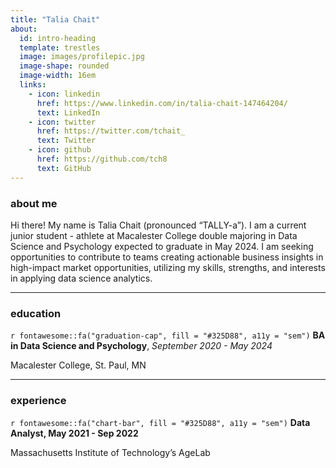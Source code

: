 ```yaml
---
title: "Talia Chait"
about:
  id: intro-heading
  template: trestles
  image: images/profilepic.jpg
  image-shape: rounded
  image-width: 16em
  links:
    - icon: linkedin
      href: https://www.linkedin.com/in/talia-chait-147464204/ 
      text: LinkedIn
    - icon: twitter
      href: https://twitter.com/tchait_
      text: Twitter
    - icon: github
      href: https://github.com/tch8
      text: GitHub
---
```

### about me

<p class="topbr">Hi there! My name is Talia Chait (pronounced "TALLY-a"). I am a current junior student - athlete at Macalester College double majoring in Data Science and Psychology expected to graduate in May 2024. I am seeking opportunities to contribute to teams creating actionable business insights in high-impact market opportunities, utilizing my skills, strengths, and interests in applying data science analytics.</p>

-----------------------------------------------------------------------------------------------------------------------------------

### education
<div class="topbr">
<p class="custom-subtitle">`r fontawesome::fa("graduation-cap", fill = "#325D88", a11y = "sem")` **BA in Data Science and Psychology**, *September 2020 - May 2024*</p>  
<p class="custom-subtitle"> Macalester College, St. Paul, MN</p>
</div>

-----------------------------------------------------------------------------------------------------------------------------------

### experience

<div class="topbr">
<p class="custom-subtitle">`r fontawesome::fa("chart-bar", fill = "#325D88", a11y = "sem")` **Data Analyst, May 2021 - Sep 2022**</p>
<p class="custom-subtitle2">Massachusetts Institute of Technology's AgeLab</p>  
</div>

